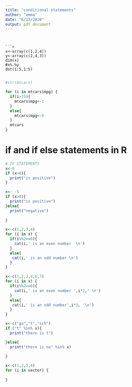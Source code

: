 ---
title: "conditional statements"
author: "emma"
date: "6/13/2020"
output: pdf_document
---
```


```{r}
x<-array(c(1,2,4))
y<-array(c(2,4,3))
dim(x)
#x%.%y
dot(1:5,1:5)
```
```{r}

```


```{r}
#str(mtcars)

for (i in mtcars$mpg) {
  if(i>15){
    mtcars$mpg<-1
  }
  else{
    mtcars$mpg<-0
  }
  mtcars
}
```


# if and if else statements in R
```{r}
# IF STATEMENTS
x<-6
if (x>0){
  print("is positive")
}
```


```{r}
x<- -5
if (x>0){
  print("is positive")
}else{
  print("negative")
  
}
```

```{r}
x<-c(1,2,3,4)
for (i in x) {
  if(i%%2==0){
    cat(i,' is an even number  \n')
  }
  else{
   cat(i,' is an odd number \n')
  }
}

```
```{r}
x<-c(1,2,3,4,6,7)
for (i in x) {
  if(i%%2==0){
    cat(i,' is an even number ',i*2,' \n')
  }
  else{
   cat(i,' is an odd number',i*3, '\n')
  }
}

```




```{r}
x<-c("go","t","sch")
if ("t" %in% x){
  print("there is t")

}else{
  print("there is no" %in% x)
  
}

```

```{r}
x<-c(1,2,3,4)
for (i in vector) {
  
}
```

